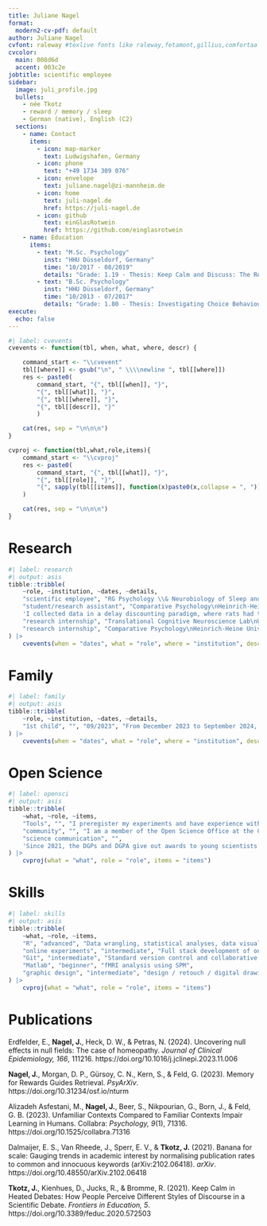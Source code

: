 ```yaml
---
title: Juliane Nagel
format:
  modern2-cv-pdf: default
author: Juliane Nagel
cvfont: raleway #texlive fonts like raleway,fetamont,gillius,comfortaa
cvcolor: 
  main: 008d6d
  accent: 003c2e
jobtitle: scientific employee
sidebar:
  image: juli_profile.jpg
  bullets:
    - née Tkotz
    - reward / memory / sleep
    - German (native), English (C2)
  sections: 
    - name: Contact
      items:
        - icon: map-marker
          text: Ludwigshafen, Germany
        - icon: phone
          text: "+49 1734 309 076"
        - icon: envelope
          text: juliane.nagel@zi-mannheim.de
        - icon: home
          text: juli-nagel.de
          href: https://juli-nagel.de
        - icon: github
          text: einGlasRotwein
          href: https://github.com/einglasrotwein
    - name: Education
      items:
        - text: "M.Sc. Psychology"
          inst: "HHU Düsseldorf, Germany"
          time: "10/2017 - 08/2019"
          details: "Grade: 1.19 - Thesis: Keep Calm and Discuss: The Reception of Different Styles of Discourse in a Scientific Debate"
        - text: "B.Sc. Psychology"
          inst: "HHU Düsseldorf, Germany"
          time: "10/2013 - 07/2017"
          details: "Grade: 1.80 - Thesis: Investigating Choice Behaviour in Rats Opting Between Immediate and Delayed Aversive Options"
execute: 
  echo: false
---
```


```r
#| label: cvevents
cvevents <- function(tbl, when, what, where, descr) {

    command_start <- "\\cvevent"
    tbl[[where]] <- gsub("\n", " \\\\newline ", tbl[[where]])
    res <- paste0(
        command_start, "{", tbl[[when]], "}", 
        "{", tbl[[what]], "}",
        "{", tbl[[where]], "}",
        "{", tbl[[descr]], "}"
        )

    cat(res, sep = "\n\n\n")
}

cvproj <- function(tbl,what,role,items){
    command_start <- "\\cvproj"
    res <- paste0(
        command_start, "{", tbl[[what]], "}",
        "{", tbl[[role]], "}",
        "{", sapply(tbl[[items]], function(x)paste0(x,collapse = ", ")), "}"
    )

    cat(res, sep = "\n\n\n")
}
```

# Research

```r
#| label: research
#| output: asis
tibble::tribble(
    ~role, ~institution, ~dates, ~details,
    "scientific employee", "RG Psychology \\& Neurobiology of Sleep and Memory\nCIMH, Mannheim, Germany", "10/2019 - present", "I investigate how reward influences our memory (and its neurological underpinnings). I also research the influence on sleep on memory.",
    "student/research assistant", "Comparative Psychology\nHeinrich-Heine University Düsseldorf", "05/2016 - 08/2019",
    'I collected data in a delay discounting paradigm, where rats had to choose between two outcomes delivered at different timepoints. Another project was the social maze, were rats made a choice between a reward for themselves, or for themselves and another rat. Lastly, in the "conformity paradigm", I helped to investigate whether rats passed on their food preferences to other rats.',
    "research internship", "Translational Cognitive Neuroscience Lab\nUniversity of Cambridge", "11/2015 - 04/2016", "I assisted two PhD students in their work with rodent touchscreen boxes. In mice, we investigated the influence of fluoxetine various (motivational) cognitive tasks. In rats, we researched sustained attention, and in another project, we examined hippocampal neurogenesis in spatial pattern separation.",
    "research internship", "Comparative Psychology\nHeinrich-Heine University Düsseldorf", "03/2015 - 06/2015", "In a short internship as part of my Bachelor's degree, I tested rats in delay discounting tasks."
) |>
    cvevents(when = "dates", what = "role", where = "institution", descr = "details")
```

# Family

```r
#| label: family
#| output: asis
tibble::tribble(
    ~role, ~institution, ~dates, ~details,
    "1st child", "", "09/2023", "From December 2023 to September 2024, I am working part time."
) |>
    cvevents(when = "dates", what = "role", where = "institution", descr = "details")
```

# Open Science

```r
#| label: opensci
#| output: asis
tibble::tribble(
    ~what, ~role, ~items,
    "Tools", "", "I preregister my experiments and have experience with Registered Reports. Where possible, my publications include open data and code, including detailed documentation. I use reproducible manuscripts.",
    "community", "", "I am a member of the Open Science Office at the CIMH, Mannheim, where we try to increase all activities related to reproducible and transparent research at the CIMH. E.g., by organising talks and workshops, building infrastructure, or working on institutional policies. I am also part of the organising team behind the Mannheim Open Science meetup, a grassroot initiative where we organise talks and social gatherings for people interested in Open Science.",
    "science communication", "",
    'Since 2021, the DGPs and DGPA give out awards to young scientists for outstanding science communication. I help organising the award. Occasionally, I actively engage in SciComm activities myself, be it in the form of science slams or as a former team member of "psychologeek", a German science YouTube channel.'
) |>
    cvproj(what = "what", role = "role", items = "items")
```

# Skills

```r
#| label: skills
#| output: asis
tibble::tribble(
    ~what, ~role, ~items,
    "R", "advanced", "Data wrangling, statistical analyses, data visualisation, data simulation, reproducible manuscripts (Quarto, R Markdown), package development; limited experience with webscraping (rvest)",
    "online experiments", "intermediate", "Full stack development of online studies. Frontend: JavaScript (jsPsych), HTML, CSS; Backend: PHP, SQL",
    "Git", "intermediate", "Standard version control and collaborative coding on GitHub and GitLab",
    "Matlab", "beginner", "fMRI analysis using SPM",
    "graphic design", "intermediate", "design / retouch / digital drawings in GIMP"
) |>
    cvproj(what = "what", role = "role", items = "items")
```

# Publications

\setlength{\parindent}{-0.5in}
\setlength{\leftskip}{0.5in}

Erdfelder, E., **Nagel, J.**, Heck, D. W., & Petras, N. (2024). Uncovering null effects in null fields: The case of homeopathy. *Journal of Clinical Epidemiology, 166*, 111216. https://doi.org/10.1016/j.jclinepi.2023.11.006
\break

**Nagel, J.**, Morgan, D. P., Gürsoy, C. N., Kern, S., & Feld, G. (2023). Memory for Rewards Guides Retrieval. *PsyArXiv*. https://doi.org/10.31234/osf.io/nturm
\break

Alizadeh Asfestani, M., **Nagel, J.**, Beer, S., Nikpourian, G., Born, J., & Feld, G. B. (2023). Unfamiliar Contexts Compared to Familiar Contexts Impair Learning in Humans. Collabra: *Psychology, 9*(1), 71316. https://doi.org/10.1525/collabra.71316
\break

Dalmaijer, E. S., Van Rheede, J., Sperr, E. V., & **Tkotz, J.** (2021). Banana for scale: Gauging trends in academic interest by normalising publication rates to common and innocuous keywords (arXiv:2102.06418). *arXiv*. https://doi.org/10.48550/arXiv.2102.06418
\break

**Tkotz, J.**, Kienhues, D., Jucks, R., & Bromme, R. (2021). Keep Calm in Heated Debates: How People Perceive Different Styles of Discourse in a Scientific Debate. *Frontiers in Education, 5*. https://doi.org/10.3389/feduc.2020.572503
